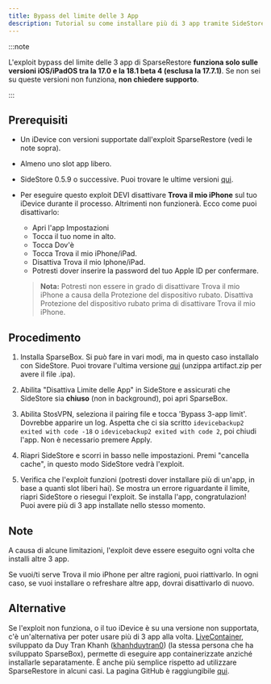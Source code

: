 ```yaml
---
title: Bypass del limite delle 3 App
description: Tutorial su come installare più di 3 app tramite SideStore tramite l'exploit SparseRestore.
---
```


:::note

L'exploit bypass del limite delle 3 app di SparseRestore **funziona solo sulle versioni iOS/iPadOS tra la 17.0 e la 18.1 beta 4 (esclusa la 17.7.1)**. Se non sei su queste versioni non funziona, **non chiedere supporto**.

:::


## Prerequisiti
* Un iDevice con versioni supportate dall'exploit SparseRestore (vedi le note sopra).
* Almeno uno slot app libero.
* SideStore 0.5.9 o successive. Puoi trovare le ultime versioni [qui](https://github.com/SideStore/SideStore/releases).
* Per eseguire questo exploit DEVI disattivare **Trova il mio iPhone** sul tuo iDevice durante il processo. Altrimenti non funzionerà. Ecco come puoi disattivarlo:
  - Apri l'app Impostazioni
  - Tocca il tuo nome in alto.
  - Tocca Dov'è
  - Tocca Trova il mio iPhone/iPad.
  - Disattiva Trova il mio Iphone/iPad.
  - Potresti dover inserire la password del tuo Apple ID per confermare.

  > **Nota:** Potresti non essere in grado di disattivare Trova il mio iPhone a causa della Protezione del dispositivo rubato. Disattiva Protezione del dispositivo rubato prima di disattivare Trova il mio iPhone.

## Procedimento
1. Installa SparseBox. Si può fare in vari modi, ma in questo caso installalo con SideStore. Puoi trovare l'ultima versione [qui](https://nightly.link/khanhduytran0/SparseBox/workflows/build/main/artifact.zip) (unzippa artifact.zip per avere il file .ipa).

2. Abilita "Disattiva Limite delle App" in SideStore e assicurati che SideStore sia **chiuso** (non in background), poi apri SparseBox.

3. Abilita StosVPN, seleziona il pairing file e tocca 'Bypass 3-app limit'. Dovrebbe apparire un log. Aspetta che ci sia scritto `idevicebackup2 exited with code -18` o `idevicebackup2 exited with code 2`, poi chiudi l'app. Non è necessario premere Apply.

4. Riapri SideStore e scorri in basso nelle impostazioni. Premi "cancella cache", in questo modo SideStore vedrà l'exploit.

5. Verifica che l'exploit funzioni (potresti dover installare più di un'app, in base a quanti slot liberi hai). Se mostra un errore riguardante il limite, riapri SideStore o riesegui l'exploit. Se installa l'app, congratulazion! Puoi avere più di 3 app installate nello stesso momento.

## Note
A causa di alcune limitazioni, l'exploit deve essere eseguito ogni volta che installi altre 3 app.

Se vuoi/ti serve Trova il mio iPhone per altre ragioni, puoi riattivarlo. In ogni caso, se vuoi installare o refreshare altre app, dovrai disattivarlo di nuovo.

## Alternative
Se l'exploit non funziona, o il tuo iDevice è su una versione non supportata, c'è un'alternativa per poter usare più di 3 app alla volta. [LiveContainer](https://livecontainer.github.io/), sviluppato da Duy Tran Khanh ([khanhduytran0](https://github.com/khanhduytran0)) (la stessa persona che ha sviluppato SparseBox), permette di eseguire app containerizzate anziché installarle separatamente. È anche più semplice rispetto ad utilizzare SparseRestore in alcuni casi. La pagina GitHub è raggiungibile [qui](https://github.com/khanhduytran0/LiveContainer).
